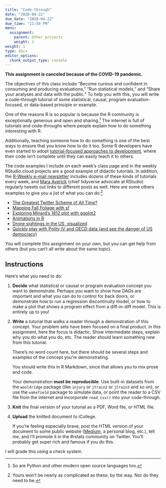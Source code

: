 ```yaml
---
title: "Code-through"
date: "2020-04-22"
due_date: "2020-04-22"
due_time: "11:59 PM"
menu:
  assignment:
    parent: Other projects
    weight: 1
weight: 1
type: docs
editor_options: 
  chunk_output_type: console
---
```


**This assignment is canceled because of the COVID-19 pandemic.**

The objectives of this class include "Become curious and confident in consuming and producing evaluations," "Run statistical models," and "Share your analyses and data with the public." To help you with this, you will write a code-through tutorial of some statistical, causal, program evaluation-focused, or data-based principle or example.

One of the reasons R is so popular is because the R community is exceptionally generous and open and sharing.^[So are Python and other modern open source languages too.] The internet is full of tutorials and code-throughs where people explain how to do something interesting with R.

Additionally, teaching someone how to do something is one of the best ways to ensure that you know how to do it too. Some R developers have even started to adopt [tutorial-focused approaches to development](https://twitter.com/gvwilson/status/1209099180133752838), where their code isn't complete until they can easily teach it to others.

The code examples I include on each week's class page and in the weekly RStudio.cloud projects are a good example of didactic tutorials. In addition, the [R-Weekly e-mail newsletter](https://rweekly.org/) includes dozens of these kinds of tutorials every week, and [Mara Averick](https://twitter.com/dataandme) (chief tidyverse advocate at RStudio) regularly tweets out links to different posts as well. Here are some others examples to give you a jist of what you can do:^[Yours won't be nearly as complicated as these, by the way. Nor do they need to be.]

- [The Greatest Twitter Scheme of All Time?](https://www.garrickadenbuie.com/blog/2018/08/24/greatest-twitter-scheme/)
- [Mapping Fall Foliage with sf](https://rud.is/b/2017/09/18/mapping-fall-foliage-with-sf/)
- [Exploring Minard's 1812 plot with ggplot2](https://www.andrewheiss.com/blog/2017/08/10/exploring-minards-1812-plot-with-ggplot2/)
- [Animations in R](https://www.infoworld.com/video/89987/r-tip-animations-in-r)
- [Drone sightings in the US, visualized](https://www.andrewheiss.com/blog/2016/04/03/drone-sightings-in-the-us-visualized/)
- [Quickly play with Polity IV and OECD data (and see the danger of US democracy)](https://www.andrewheiss.com/blog/2017/08/26/quickly-play-with-polity-iv-and-oecd-data-and-see-the-danger-of-us-democracy/)

You will complete this assignment on your own, but you can get help from others (but you can't all write about the same topic).


## Instructions

Here's what you need to do:

1. **Decide** what statistical or causal or program evaluation concept you want to demonstrate. Perhaps you want to show how DAGs are important and what you can do to control for back doors, or demonstrate how to run a regression discontinuity model, or how to make a plot that shows a program effect from a diff-in-diff model. This is entirely up to you!

2. **Write** a tutorial that walks a reader through a demonstration of this concept. Your problem sets have been focused on a final product. In this assignment, here the focus is didactic. Show intermediate steps, explain why you do what you do, etc. The reader should learn something new from this tutorial.

    There's no word count here, but there should be several steps and examples of the concept you're demonstrating.

    You should write this in R Markdown, since that allows you to mix prose and code.

    Your demonstration **must be reproducible**. Use built-in datasets from the `wooldridge` package (like `injury` or `jtrain2` or `jtrain3` and so on), or use the `wakefield` package to simulate data, or point the reader to a CSV file from the internet and incorporate `read_csv()` into your code-through.

3. **Knit** the final version of your tutorial as a PDF, Word file, or HTML file.

4. **Upload** the knitted document to iCollege. 

    If you're feeling especially brave, post the HTML version of your document to some public website ([Medium](https://medium.com/), a personal blog, etc.), tell me, and I'll promote it in the #rstats community on Twitter. You'll probably get super rich and famous if you do this.

I will grade this using a check system.
